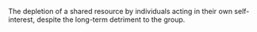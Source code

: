 
The depletion of a shared resource by individuals acting in their own self-interest, despite the long-term detriment to the group.